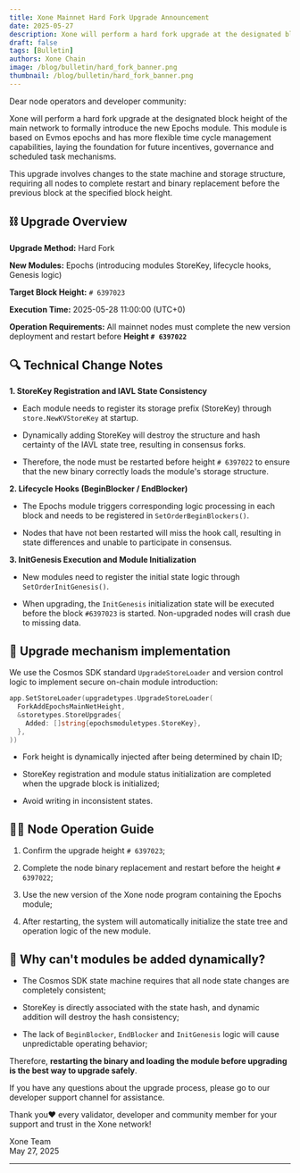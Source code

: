 ```yaml
---
title: Xone Mainnet Hard Fork Upgrade Announcement
date: 2025-05-27
description: Xone will perform a hard fork upgrade at the designated block height of the main network to formally introduce a new Epochs module.
draft: false
tags: [Bulletin]
authors: Xone Chain
image: /blog/bulletin/hard_fork_banner.png
thumbnail: /blog/bulletin/hard_fork_banner.png
---
```



Dear node operators and developer community:

Xone will perform a hard fork upgrade at the designated block height of the main network to formally introduce the new Epochs module. This module is based on <Link className='text-primaryHue' isExternal showAnchorIcon href="https://docs.evmos.org/protocol/modules/epochs">Evmos epochs</Link> and has more flexible time cycle management capabilities, laying the foundation for future incentives, governance and scheduled task mechanisms.

<Callout type="warning" emoji="⚠️">
  This upgrade involves changes to the state machine and storage structure, requiring all nodes to complete restart and binary replacement before the previous block at the specified block height.
</Callout>

## ⛓ Upgrade Overview

**Upgrade Method:** Hard Fork

**New Modules:** <Link className='text-primaryHue' showAnchorIcon href="/study/epoch">Epochs</Link> (introducing modules StoreKey, lifecycle hooks, Genesis logic)

**Target Block Height:** `# 6397023`

**Execution Time:** 2025-05-28 11:00:00 (UTC+0)

**Operation Requirements:** All mainnet nodes must complete the new version deployment and restart before **Height `# 6397022`**

## 🔍 Technical Change Notes

**1. StoreKey Registration and IAVL State Consistency**

  - Each module needs to register its storage prefix (StoreKey) through `store.NewKVStoreKey` at startup.

  - Dynamically adding StoreKey will destroy the structure and hash certainty of the IAVL state tree, resulting in consensus forks.

  - Therefore, the node must be restarted before height `# 6397022` to ensure that the new binary correctly loads the module's storage structure.

**2. Lifecycle Hooks (BeginBlocker / EndBlocker)**

  - The Epochs module triggers corresponding logic processing in each block and needs to be registered in `SetOrderBeginBlockers()`.

  - Nodes that have not been restarted will miss the hook call, resulting in state differences and unable to participate in consensus.

**3. InitGenesis Execution and Module Initialization**

  - New modules need to register the initial state logic through `SetOrderInitGenesis()`.

  - When upgrading, the `InitGenesis` initialization state will be executed before the block `#6397023` is started. Non-upgraded nodes will crash due to missing data.

## 🧩 Upgrade mechanism implementation

We use the <Link className='text-primaryHue' isExternal showAnchorIcon href="https://github.com/cosmos/cosmos-sdk">Cosmos SDK</Link> standard `UpgradeStoreLoader` and version control logic to implement secure on-chain module introduction:

``` go showLineNumbers copy filename="app.go"
app.SetStoreLoader(upgradetypes.UpgradeStoreLoader(
  ForkAddEpochsMainNetHeight,
  &storetypes.StoreUpgrades{
    Added: []string{epochsmoduletypes.StoreKey},
  },
))
```

- Fork height is dynamically injected after being determined by chain ID;

- StoreKey registration and module status initialization are completed when the upgrade block is initialized;

- Avoid writing in inconsistent states.

## 🧑‍💻 Node Operation Guide

1. Confirm the upgrade height `# 6397023`;

2. Complete the node binary replacement and restart before the height `# 6397022`;

3. Use the new <Link className='text-primaryHue' isExternal showAnchorIcon href="/developers/operators/start/quick-start">version of the Xone node program</Link> containing the Epochs module;

4. After restarting, the system will automatically initialize the state tree and operation logic of the new module.

## 🧠 Why can't modules be added dynamically?

- The Cosmos SDK state machine requires that all node state changes are completely consistent;

- StoreKey is directly associated with the state hash, and dynamic addition will destroy the hash consistency;

- The lack of `BeginBlocker`, `EndBlocker` and `InitGenesis` logic will cause unpredictable operating behavior;

Therefore, **restarting the binary and loading the module before upgrading is the best way to upgrade safely**.

If you have any questions about the upgrade process, please go to our developer support channel for assistance.

Thank you❤️ every validator, developer and community member for your support and trust in the Xone network!

Xone Team\
May 27, 2025

---

<ContactInfo />